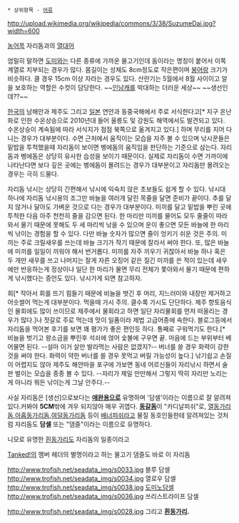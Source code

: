  * 상위항목 - [[어류]]

http://upload.wikimedia.org/wikipedia/commons/3/38/SuzumeDai.jpg?width=600

[[농어]]목 자리돔과의 [[열대어]]

엄밀히 말하면 [[도미]]와는 다른 종류에 가까운 물고기인데 돔이라는 명칭이 붙어서 이쪽 계열로 치부되는 경우가 많다. 몸길이는 성체도 8cm정도로 작은편이며 [[붕어]]랑 크기가 비슷하다. 클 경우 15cm 이상 자라는 경우도 있다. 산란기는 5월에서 8월 사이이고 알을 보호하는 역할은 수컷이 담당한다. ~~[[인남캐]]를 박대하는 더러운 세상~~ ~~생선인데??~~

[[한국]]의 남해안과 제주도 그리고 [[일본]] 연안과 동중국해에서 주로 서식한다고[* 지구 온난화로 인한 수온상승으로 2010년대 들어 울릉도 및 강원도 해역에서도 발견되고 있다. 수온상승이 계속됨에 따라 서식지가 점점 북쪽으로 옮겨지고 있다.] 하며 무리를 지어 다니는 경우가 대부분이다. 수면 근처에서 움직이는 모습을 자주 볼 수 있으며 낚시꾼들은 밑밥을 투척했을때 자리돔이 보이면 벵에돔의 움직임을 판단하는 기준으로 삼는다. 자리돔과 벵에돔은 상당히 유사한 습성을 보이기 때문이다. 실제로 자리돔이 수면 가까이에 나타난다면 보다 깊은 곳에는 벵에돔이 몰려드는 경우가 대부분이고 자리돔만 몰려오는 경우는 극히 드물다.

자리돔 낚시는 상당히 간편해서 낚시에 익숙치 않은 초보들도 쉽게 할 수 있다. 낚시대 하나에 자리돔 낚시용의 조그만 바늘을 여러개 달린 목줄을 달면 준비가 끝이다. 추를 달지 않거나 달아도 가벼운 것으로 다는 경우가 대부분이다. 미끼를 달고 밑밥을 뿌린 곳에 투척한 다음 아주 천천히 줄을 감으면 된다. 한 마리만 미끼를 물어도 모두 줄줄이 따라와서 물기 때문에 못해도 두 세 마리씩 낚을 수 있으며 운이 좋으면 모든 바늘에 한 마리씩 낚이는 경험을 할 수 있다. 다만 바늘 숫자가 많으면 줄이 엉키기 쉬운 것은 주의.
미끼는 주로 크릴새우를 쓰는데 바늘 크기가 작기 때문에 잘라서 써야 한다. 또, 많은 바늘에 미끼를 일일이 끼워야 해서 번거롭다. 미끼를 자주 끼우기 귀찮아서 바늘 하나 혹은 두 개만 새우를 쓰고 나머지는 잘게 자른 오징어 같은 질긴 미끼를 쓴 적이 있는데 새우에만 반응하는게 정상이나 일단 한 마리가 물면 무리 전체가 쫓아와서 물기 때문에 편하게 낚시했다는 증언도 있다. 낚시가게 되면 참고하자.

회[* 작아서 회를 뜨기 힘들기 때문에 비늘을 벗긴 후 머리, 지느러미와 내장만 제거하고 어슷썰어 먹는게 대부분이다. 먹을때 가시 주의. 클수록 가시도 단단하다. 제주 향토음식인 물회에도 많이 쓰이므로 제주에서 물회라고 하면 일단 자리물회를 먼저 떠올리는 경우가 많다.]나 젓갈로 주로 먹는데 맛이 일품이라 제법 고급어종에 속한다. 블로그등에서 자리돔을 먹어본 후기를 보면 꽤 평가가 좋은 편인듯 하다. 통째로 구워먹기도 한다.[* 비늘을 벗기고 왕소금을 뿌린후 석쇠에 얹어 숯불에 구우면 끝. 마음에 드는 부위부터 베어물면 된다. --설마 이거 살만 발라먹는 사람은 없겠지?-- 버너를 쓸 경우 화력이 강한 것을 써야 한다. 화력이 약한 버너를 쓸 경우 못먹고 버릴 가능성이 높다.]
낚기쉽고 손질이 어렵지도 않아 제주도 해안마을 포구에 가보면 동네 어르신들이 자리낚시 하면서 술판 벌이는 모습을 종종 볼 수 있다. --자리가 제일 만만해서 그렇지 딱히 자리만 노리는게 아니라 뭐든 낚이는게 그날 안주다.--


사실 자리돔은 [생선]으로보다는 '''[[애완용]]으로''' 유명하며 '담셀'이라는 이름으로 잘 알려져있다.커봐야 '''5CM'''밖에 겨우 되지않아 매우 귀엽다.
'''[[동갈돔]]'''이 "카디날피쉬"로, [[열동가리돔]],[[아홉동가리돔]],[[여덜동가리돔]] 등이 [[배너피쉬]]라고 물질 동호인들한테 알려져있는 것처럼 자리돔도 '''담셀''' 또는 "댐즐"이라는 이름으로 유명하다.

니모로 유명한 [[흰동가리]]도 자리돔의 일종이라고


[[Tanked!]]의 멤버 헤더의 별명이라고 하는 물고기 댐즐도 바로 이 자리돔


http://www.trofish.net/seadata_img/s0033.jpg
블루 담셀
http://www.trofish.net/seadata_img/s0034.jpg
열로우 담셀
http://www.trofish.net/seadata_img/s0038.jpg
[[도미노]]담셀
http://www.trofish.net/seadata_img/s0036.jpg
쓰리스트라이프 담셀

http://www.trofish.net/seadata_img/s0028.jpg
그리고 '''[[흰동가리]].'''
